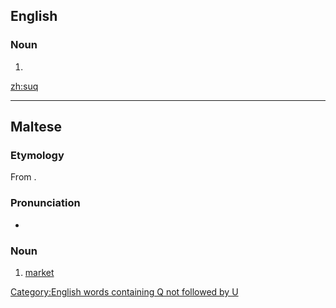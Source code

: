==English==

===Noun===
{{en-noun}}

# {{alternative spelling of|souq}}

[[zh:suq]]

[[Category:English words containing Q not followed by U]]


----

==Maltese==

===Etymology===
From {{etyl|ar|mt}} {{term|سُوق|lang=ar|tr=sūq|sc=Arab}}.

===Pronunciation===
* {{IPA|/suːʔ/|lang=mt}}

===Noun===
{{mt-noun|m|swieq}}

# [[market]]